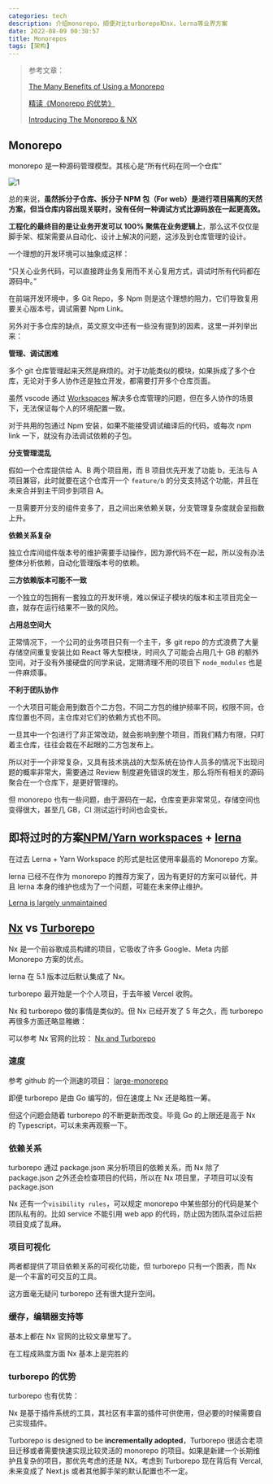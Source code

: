 ```yaml
---
categories: tech
description: 介绍monorepo，顺便对比turborepo和nx，lerna等业界方案
date: 2022-08-09 00:38:57
title: Monorepos
tags: [架构]
---
```


> 参考文章：
>
> [The Many Benefits of Using a Monorepo](https://pspdfkit.com/blog/2019/benefits-of-a-monorepo/)
>
> [精读《Monorepo 的优势》](https://zhuanlan.zhihu.com/p/65533186)
>
> [Introducing The Monorepo & NX](https://medium.com/tenable-techblog/introducing-the-monorepo-nx-18e8b273b66)

## Monorepo

monorepo 是一种源码管理模型。其核心是“所有代码在同一个仓库”

![1](./1.png)

总的来说，**虽然拆分子仓库、拆分子 NPM 包（For web）是进行项目隔离的天然方案，但当仓库内容出现关联时，没有任何一种调试方式比源码放在一起更高效。**

**工程化的最终目的是让业务开发可以 100% 聚焦在业务逻辑上**，那么这不仅仅是脚手架、框架需要从自动化、设计上解决的问题，这涉及到仓库管理的设计。

一个理想的开发环境可以抽象成这样：

“只关心业务代码，可以直接跨业务复用而不关心复用方式，调试时所有代码都在源码中。”

在前端开发环境中，多 Git Repo，多 Npm 则是这个理想的阻力，它们导致复用要关心版本号，调试需要 Npm Link。

另外对于多仓库的缺点，英文原文中还有一些没有提到的因素，这里一并列举出来：

**管理、调试困难**

多个 git 仓库管理起来天然是麻烦的。对于功能类似的模块，如果拆成了多个仓库，无论对于多人协作还是独立开发，都需要打开多个仓库页面。

虽然 vscode 通过 [Workspaces](https://code.visualstudio.com/docs/editor/multi-root-workspaces) 解决多仓库管理的问题，但在多人协作的场景下，无法保证每个人的环境配置一致。

对于共用的包通过 Npm 安装，如果不能接受调试编译后的代码，或每次 npm link 一下，就没有办法调试依赖的子包。

**分支管理混乱**

假如一个仓库提供给 A、B 两个项目用，而 B 项目优先开发了功能 b，无法与 A 项目兼容，此时就要在这个仓库开一个 `feature/b` 的分支支持这个功能，并且在未来合并到主干同步到项目 A。

一旦需要开分支的组件变多了，且之间出来依赖关联，分支管理复杂度就会呈指数上升。

**依赖关系复杂**

独立仓库间组件版本号的维护需要手动操作，因为源代码不在一起，所以没有办法整体分析依赖，自动化管理版本号的依赖。

**三方依赖版本可能不一致**

一个独立的包拥有一套独立的开发环境，难以保证子模块的版本和主项目完全一直，就存在运行结果不一致的风险。

**占用总空间大**

正常情况下，一个公司的业务项目只有一个主干，多 git repo 的方式浪费了大量存储空间重复安装比如 React 等大型模块，时间久了可能会占用几十 GB 的额外空间，对于没有外接硬盘的同学来说，定期清理不用的项目下 `node_modules` 也是一件麻烦事。

**不利于团队协作**

一个大项目可能会用到数百个二方包，不同二方包的维护频率不同，权限不同，仓库位置也不同，主仓库对它们的依赖方式也不同。

一旦其中一个包进行了非正常改动，就会影响到整个项目，而我们精力有限，只盯着主仓库，往往会栽在不起眼的二方包发布上。

所以对于一个非常复杂，又具有技术挑战的大型系统在协作人员多的情况下出现问题的概率非常大，需要通过 Review 制度避免错误的发生，那么将所有相关的源码聚合在一个仓库下，是更好管理的。

但 monorepo 也有一些问题，由于源码在一起，仓库变更非常常见，存储空间也变得很大，甚至几 GB，CI 测试运行时间也会变长。

## 即将过时的方案[NPM/Yarn workspaces](https://code.visualstudio.com/docs/editor/multi-root-workspaces) + [lerna](https://github.com/lerna/lerna)

在过去 Lerna + Yarn Workspace 的形式是社区使用率最高的 Monorepo 方案。

lerna 已经不在作为 monorepo 的推荐方案了，因为有更好的方案可以替代，并且 lerna 本身的维护也成为了一个问题，可能在未来停止维护。

[Lerna is largely unmaintained](https://github.com/lerna/lerna/issues/2703)

## [Nx](https://nx.dev/) vs [Turborepo](https://turborepo.org/)

Nx 是一个前谷歌成员构建的项目，它吸收了许多 Google、Meta 内部 Monorepo 方案的优点。

lerna 在 5.1 版本过后默认集成了 Nx。

turborepo 最开始是一个个人项目，于去年被 Vercel 收购。

Nx 和 turborepo 做的事情是类似的。但 Nx 已经开发了 5 年之久，而 turborepo 再很多方面还略显稚嫩：

可以参考 Nx 官网的比较： [Nx and Turborepo](https://nx.dev/more-concepts/turbo-and-nx)

### 速度

参考 github 的一个测速的项目： [large-monorepo](https://github.com/vsavkin/large-monorepo)

即便 turborepo 是由 Go 编写的，但在速度上 Nx 还是略胜一筹。

但这个问题会随着 turborepo 的不断更新而改变。毕竟 Go 的上限还是高于 Nx 的 Typescript，可以未来再观察一下。

### 依赖关系

turborepo 通过 package.json 来分析项目的依赖关系，而 Nx 除了 package.json 之外还会检查项目的代码，所以在 Nx 项目里，子项目可以没有 package.json

Nx 还有一个`visibility rules`，可以规定 monorepo 中某些部分的代码是某个团队私有的。比如 service 不能引用 web app 的代码，防止因为团队混杂过后把项目变成了乱麻。

### 项目可视化

两者都提供了项目依赖关系的可视化功能，但 turborepo 只有一个图表，而 Nx 是一个丰富的可交互的工具。

这方面毫无疑问 turborepo 还有很大提升空间。

### 缓存，编辑器支持等

基本上都在 Nx 官网的比较文章里写了。

在工程成熟度方面 Nx 基本上是完胜的

### turborepo 的优势

turborepo 也有优势：

Nx 是基于插件系统的工具，其社区有丰富的插件可供使用，但必要的时候需要自己实现插件。

Turborepo is designed to be **incrementally adopted**，Turborepo 很适合老项目迁移或者需要快速实现比较灵活的 monorepo 的项目。如果是新建一个长期维护且复杂的项目，那优先考虑的还是 NX。考虑到 Turborepo 现在背后有 Vercal, 未来变成了 Next.js 或者其他脚手架的默认配置也不一定。

